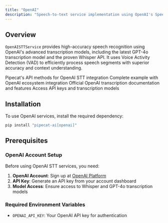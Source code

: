 ```yaml
---
title: "OpenAI"
description: "Speech-to-text service implementation using OpenAI's Speech-to-Text APIs"
---
```


## Overview

`OpenAISTTService` provides high-accuracy speech recognition using OpenAI's advanced transcription models, including the latest GPT-4o transcription model and the proven Whisper API. It uses Voice Activity Detection (VAD) to efficiently process speech segments with superior accuracy and context understanding.

<CardGroup cols={2}>
  <Card
    title="OpenAI STT API Reference"
    icon="code"
    href="https://reference-server.pipecat.ai/en/latest/api/pipecat.services.openai.stt.html"
  >
    Pipecat's API methods for OpenAI STT integration
  </Card>
  <Card
    title="Example Implementation"
    icon="play"
    href="https://github.com/pipecat-ai/pipecat/blob/main/examples/foundational/07g-interruptible-openai.py"
  >
    Complete example with OpenAI ecosystem integration
  </Card>
  <Card
    title="OpenAI Documentation"
    icon="book"
    href="https://platform.openai.com/docs/api-reference/audio/createTranscription"
  >
    Official OpenAI transcription documentation and features
  </Card>
  <Card
    title="OpenAI Platform"
    icon="microphone"
    href="https://platform.openai.com/api-keys"
  >
    Access API keys and transcription models
  </Card>
</CardGroup>

## Installation

To use OpenAI services, install the required dependency:

```bash
pip install "pipecat-ai[openai]"
```

## Prerequisites

### OpenAI Account Setup

Before using OpenAI STT services, you need:

1. **OpenAI Account**: Sign up at [OpenAI Platform](https://platform.openai.com/)
2. **API Key**: Generate an API key from your account dashboard
3. **Model Access**: Ensure access to Whisper and GPT-4o transcription models

### Required Environment Variables

- `OPENAI_API_KEY`: Your OpenAI API key for authentication
